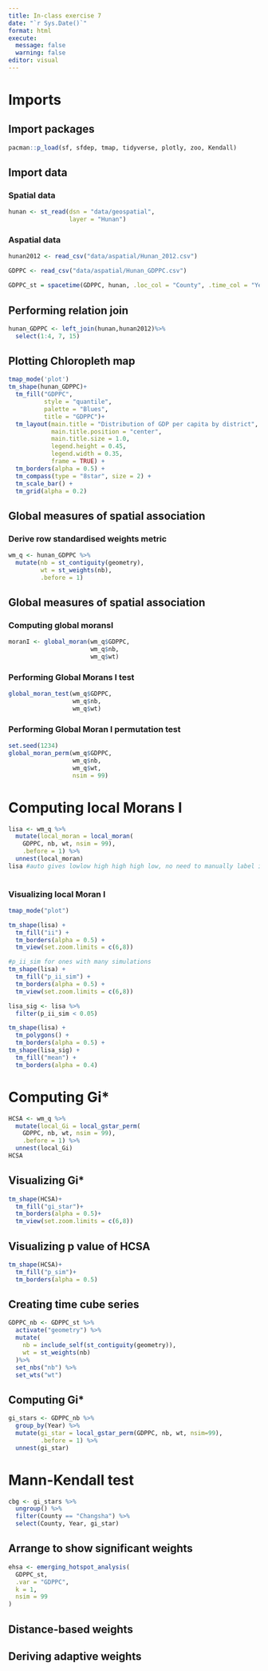 ```yaml
---
title: In-class exercise 7
date: "`r Sys.Date()`"
format: html
execute: 
  message: false
  warning: false
editor: visual
---
```


# Imports

## Import packages

```r
pacman::p_load(sf, sfdep, tmap, tidyverse, plotly, zoo, Kendall)
```

## Import data

### Spatial data

```r
hunan <- st_read(dsn = "data/geospatial", 
                 layer = "Hunan")
```

### Aspatial data

```r
hunan2012 <- read_csv("data/aspatial/Hunan_2012.csv")
```

```r
GDPPC <- read_csv("data/aspatial/Hunan_GDPPC.csv")

GDPPC_st = spacetime(GDPPC, hunan, .loc_col = "County", .time_col = "Year")
```

## Performing relation join

```r
hunan_GDPPC <- left_join(hunan,hunan2012)%>%
  select(1:4, 7, 15)
```

## Plotting Chloropleth map

```r
tmap_mode('plot')
tm_shape(hunan_GDPPC)+
  tm_fill("GDPPC",
          style = "quantile",
          palette = "Blues",
          title = "GDPPC")+
  tm_layout(main.title = "Distribution of GDP per capita by district",
            main.title.position = "center",
            main.title.size = 1.0,
            legend.height = 0.45,
            legend.width = 0.35,
            frame = TRUE) +
  tm_borders(alpha = 0.5) +
  tm_compass(type = "8star", size = 2) +
  tm_scale_bar() +
  tm_grid(alpha = 0.2)
```

## Global measures of spatial association

### Derive row standardised weights metric 

```r
wm_q <- hunan_GDPPC %>%
  mutate(nb = st_contiguity(geometry),
         wt = st_weights(nb),
         .before = 1)
```

## Global measures of spatial association

### Computing global moransI

```r
moranI <- global_moran(wm_q$GDPPC,
                       wm_q$nb,
                       wm_q$wt)
```

### Performing Global Morans I test

```r
global_moran_test(wm_q$GDPPC,
                  wm_q$nb,
                  wm_q$wt)
```

### Performing Global Moran I permutation test

```r
set.seed(1234)
global_moran_perm(wm_q$GDPPC,
                  wm_q$nb,
                  wm_q$wt,
                  nsim = 99)
```

# Computing local Morans I 

```r
lisa <- wm_q %>%
  mutate(local_moran = local_moran(
    GDPPC, nb, wt, nsim = 99),
    .before = 1) %>%
  unnest(local_moran)
lisa #auto gives lowlow high high high low, no need to manually label it
  
```

### Visualizing local Moran I

```r
tmap_mode("plot")

tm_shape(lisa) +
  tm_fill("ii") +
  tm_borders(alpha = 0.5) +
  tm_view(set.zoom.limits = c(6,8))
```

```r
#p_ii_sim for ones with many simulations
tm_shape(lisa) +
  tm_fill("p_ii_sim") +
  tm_borders(alpha = 0.5) +
  tm_view(set.zoom.limits = c(6,8))
```

```r
lisa_sig <- lisa %>%
  filter(p_ii_sim < 0.05)

tm_shape(lisa) +
  tm_polygons() +
  tm_borders(alpha = 0.5) +
tm_shape(lisa_sig) +
  tm_fill("mean") +
  tm_borders(alpha = 0.4) 
```

# Computing Gi\*

```r
HCSA <- wm_q %>%
  mutate(local_Gi = local_gstar_perm(
    GDPPC, nb, wt, nsim = 99),
    .before = 1) %>%
  unnest(local_Gi)
HCSA
```

## Visualizing Gi\*

```r
tm_shape(HCSA)+
  tm_fill("gi_star")+
  tm_borders(alpha = 0.5)+
  tm_view(set.zoom.limits = c(6,8))
```

## Visualizing p value of HCSA

```r
tm_shape(HCSA)+
  tm_fill("p_sim")+
  tm_borders(alpha = 0.5)
```

## Creating time cube series

```r
GDPPC_nb <- GDPPC_st %>%
  activate("geometry") %>%
  mutate(
    nb = include_self(st_contiguity(geometry)),
    wt = st_weights(nb)
  )%>%
  set_nbs("nb") %>%
  set_wts("wt")
```

## Computing Gi\*

```r
gi_stars <- GDPPC_nb %>%
  group_by(Year) %>%
  mutate(gi_star = local_gstar_perm(GDPPC, nb, wt, nsim=99),
         .before = 1) %>%
  unnest(gi_star)
```

# Mann-Kendall test

```r
cbg <- gi_stars %>%
  ungroup() %>%
  filter(County == "Changsha") %>%
  select(County, Year, gi_star)
```

## Arrange to show significant weights

```r
ehsa <- emerging_hotspot_analysis(
  GDPPC_st,
  .var = "GDPPC",
  k = 1,
  nsim = 99
)
```

## Distance-based weights

## Deriving adaptive weights
